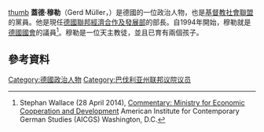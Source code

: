 {{blpsources|time=2016-02-24T04:20:54+00:00}}
{{expand|time=2016-02-24T04:20:54+00:00}}
[[file:Gerd_Müller.JPG|thumb]]
'''蓋德·穆勒'''（Gerd Müller，{{bd|1955年|8月25日}}）是德國的一位政治人物，也是[[基督教社會聯盟|基督教社會聯盟]]的黨員。他是現任[[德國聯邦經濟合作及發展部|德國聯邦經濟合作及發展部]]的部長。自1994年開始，穆勒就是[[德国联邦议院|德國國會]]的議員<ref>Stephan Wallace (28 April 2014), [http://www.aicgs.org/issue/ministry-for-economic-cooperation-and-development/ Commentary: Ministry for Economic Cooperation and Development] American Institute for Contemporary German Studies (AICGS) Washington, D.C.</ref>。穆勒是一位天主教徒，並且已育有兩個孩子。
== 參考資料 ==
{{Reflist}}
{{normdaten}}
{{DEFAULTSORT:muller}}
[[Category:德國政治人物|Category:德國政治人物]]
[[Category:巴伐利亚州联邦议院议员|Category:巴伐利亚州联邦议院议员]]
{{germany-poli-bio-stub}}
